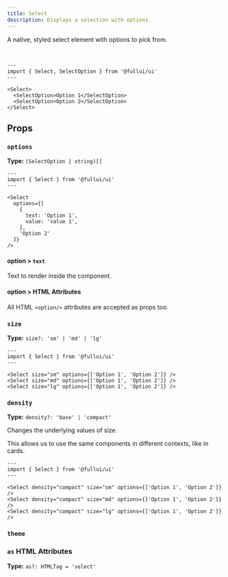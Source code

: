 ```yaml
---
title: Select
description: Displays a selection with options.
---
```


A native, styled select element with options to pick from. 

<br/>

```astro live
---
import { Select, SelectOption } from '@fullui/ui'
---

<Select>
  <SelectOption>Option 1</SelectOption>
  <SelectOption>Option 2</SelectOption>
</Select>
```

## Props
### `options`
**Type:** `(SelectOption | string)[]`

```astro live
---
import { Select } from '@fullui/ui'
---

<Select
  options={[
    {
      text: 'Option 1',
      value: 'value 1',
    },
    'Option 2'
  ]}
/>
```

#### option > `text`
Text to render inside the component.

#### option > HTML Attributes
All HTML `<option/>` attributes are accepted as props too.

### `size`
**Type:** `size?: 'sm' | 'md' | 'lg'`
```astro live
---
import { Select } from '@fullui/ui'
---

<Select size="sm" options={['Option 1', 'Option 2']} />
<Select size="md" options={['Option 1', 'Option 2']} />
<Select size="lg" options={['Option 1', 'Option 2']} />
```

### `density`
**Type:** `density?: 'base' | 'compact'`

Changes the underlying values of size.

This allows us to use the same components in different contexts, like in cards.

```astro live
---
import { Select } from '@fullui/ui'
---

<Select density="compact" size="sm" options={['Option 1', 'Option 2']} />
<Select density="compact" size="md" options={['Option 1', 'Option 2']} />
<Select density="compact" size="lg" options={['Option 1', 'Option 2']} />
```

### `theme`
<Theming/>

### `as` HTML Attributes
**Type:** `as?: HTMLTag = 'select'`